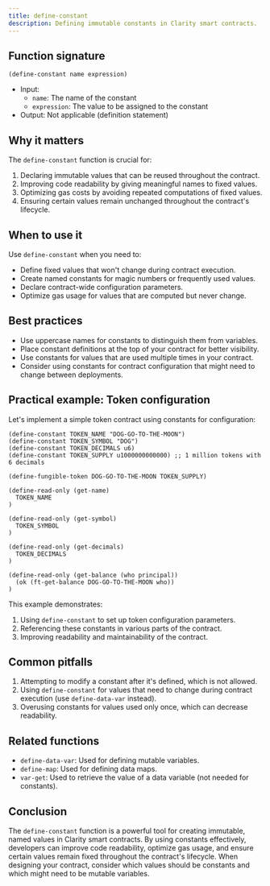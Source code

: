 ```yaml
---
title: define-constant
description: Defining immutable constants in Clarity smart contracts.
---
```


## Function signature

```clarity
(define-constant name expression)
```

- Input: 
  - `name`: The name of the constant
  - `expression`: The value to be assigned to the constant
- Output: Not applicable (definition statement)

## Why it matters

The `define-constant` function is crucial for:

1. Declaring immutable values that can be reused throughout the contract.
2. Improving code readability by giving meaningful names to fixed values.
3. Optimizing gas costs by avoiding repeated computations of fixed values.
4. Ensuring certain values remain unchanged throughout the contract's lifecycle.

## When to use it

Use `define-constant` when you need to:

- Define fixed values that won't change during contract execution.
- Create named constants for magic numbers or frequently used values.
- Declare contract-wide configuration parameters.
- Optimize gas usage for values that are computed but never change.

## Best practices

- Use uppercase names for constants to distinguish them from variables.
- Place constant definitions at the top of your contract for better visibility.
- Use constants for values that are used multiple times in your contract.
- Consider using constants for contract configuration that might need to change between deployments.

## Practical example: Token configuration

Let's implement a simple token contract using constants for configuration:

```clarity
(define-constant TOKEN_NAME "DOG-GO-TO-THE-MOON")
(define-constant TOKEN_SYMBOL "DOG")
(define-constant TOKEN_DECIMALS u6)
(define-constant TOKEN_SUPPLY u1000000000000) ;; 1 million tokens with 6 decimals

(define-fungible-token DOG-GO-TO-THE-MOON TOKEN_SUPPLY)

(define-read-only (get-name)
  TOKEN_NAME
)

(define-read-only (get-symbol)
  TOKEN_SYMBOL
)

(define-read-only (get-decimals)
  TOKEN_DECIMALS
)

(define-read-only (get-balance (who principal))
  (ok (ft-get-balance DOG-GO-TO-THE-MOON who))
)
```

This example demonstrates:
1. Using `define-constant` to set up token configuration parameters.
2. Referencing these constants in various parts of the contract.
3. Improving readability and maintainability of the contract.

## Common pitfalls

1. Attempting to modify a constant after it's defined, which is not allowed.
2. Using `define-constant` for values that need to change during contract execution (use `define-data-var` instead).
3. Overusing constants for values used only once, which can decrease readability.

## Related functions

- `define-data-var`: Used for defining mutable variables.
- `define-map`: Used for defining data maps.
- `var-get`: Used to retrieve the value of a data variable (not needed for constants).

## Conclusion

The `define-constant` function is a powerful tool for creating immutable, named values in Clarity smart contracts. By using constants effectively, developers can improve code readability, optimize gas usage, and ensure certain values remain fixed throughout the contract's lifecycle. When designing your contract, consider which values should be constants and which might need to be mutable variables.
